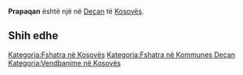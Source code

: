 {{Fshat në 
 | Emri                = Prapaqan
 | EmriAlt                = 
 | NAME_SHORT_FORM=      
 | NAME_GENERIC=      
 | NAME_SORT_NAME_RO=      PRAPAQAN
 | FULL_NAME_RO = Prapaqan
 | FULL_NAME_ND_RO=Prapaqan
 | SORT_NAME_RG=PRAPAQAN
 | FULL_NAME_RG=Prapaqan
 | FULL_NAME_ND_RG=Prapaqan
 | SRP_NAME_SHORT_FORM=      
 | SRP_NAME_GENERIC=      
 | SRP_NAME_SORT_NAME_RO=      
 | SRP_FULL_NAME_RO = 
 | SRP_FULL_NAME_ND_RO=
 | SRP_SORT_NAME_RG=
 | SRP_FULL_NAME_RG=
 | SRP_FULL_NAME_ND_RG=
 | Emri (Rasa dhanore) = 
 | Figura              = 
 | Shteti              = Kosovo
 | Komuna              = Deçan
 | Kodi postar         = 
 | Sipërfaqja          = 

 | Popullsia           = 

 | Regj. i popullsisë  = 
 | Dend. e popullsisë  = 
 | Faqja zyrtare       = 
 <!--- Koordinatat ----> 
 | Gjerësia            = 42.552778
 | Gjatësia            = 20.331111
 | Lartësia            = 
}}
'''Prapaqan''' është një [[]] në [[Deçan]] të [[Kosovës]].

<!-- == Gjeografia == -->
<!-- == Historia == -->
<!-- == Demografia == -->
== Shih edhe ==
{{Komuna Deçan}}
{{Kosovo-Administrata-Cung}}

[[Kategoria:Fshatra në Kosovës]]
[[Kategoria:Fshatra në Kommunes Deçan]]
[[Kategoria:Vendbanime në Kosovës]]